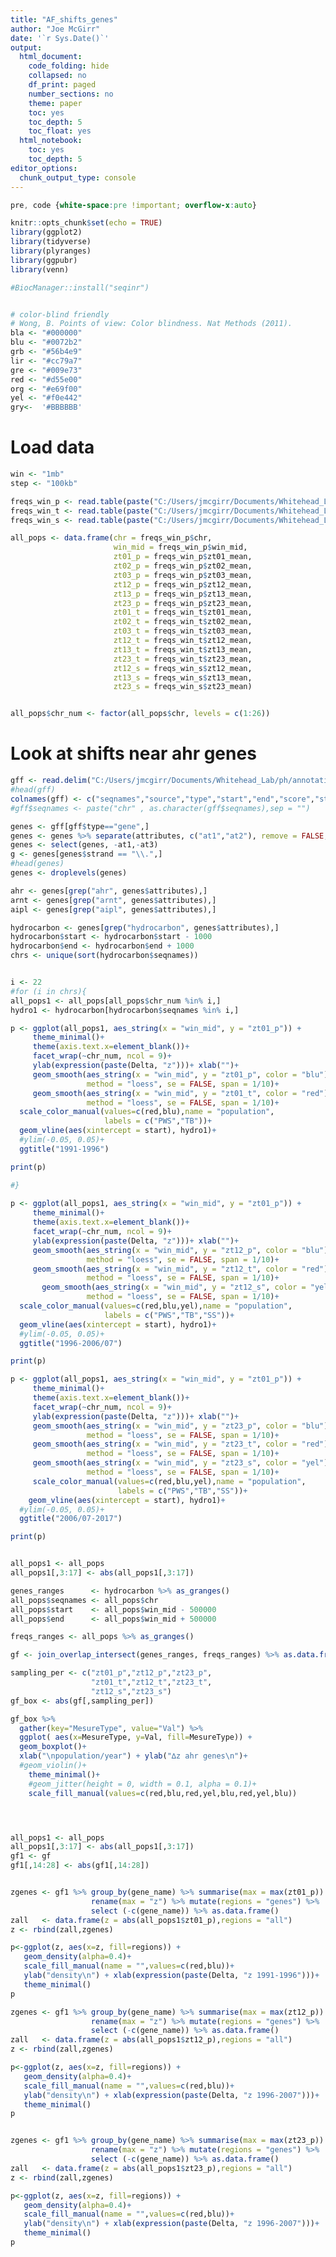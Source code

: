 ```yaml
---
title: "AF_shifts_genes"
author: "Joe McGirr"
date: '`r Sys.Date()`'
output:
  html_document:
    code_folding: hide
    collapsed: no
    df_print: paged
    number_sections: no
    theme: paper
    toc: yes
    toc_depth: 5
    toc_float: yes
  html_notebook:
    toc: yes
    toc_depth: 5
editor_options: 
  chunk_output_type: console
---
```



```css
pre, code {white-space:pre !important; overflow-x:auto}
```


```r
knitr::opts_chunk$set(echo = TRUE)
library(ggplot2)
library(tidyverse)
library(plyranges)
library(ggpubr)
library(venn)

#BiocManager::install("seqinr")


# color-blind friendly 
# Wong, B. Points of view: Color blindness. Nat Methods (2011).
bla <- "#000000"
blu <- "#0072b2"
grb <- "#56b4e9"
lir <- "#cc79a7"
gre <- "#009e73"
red <- "#d55e00"
org <- "#e69f00"
yel <- "#f0e442"
gry<-  '#BBBBBB'

```

# Load data

```r

win <- "1mb"
step <- "100kb"

freqs_win_p <- read.table(paste("C:/Users/jmcgirr/Documents/Whitehead_Lab/ph/freqs/window/PWS_shifts_",win,"_win_",step,"_step.txt",sep = ""))
freqs_win_t <- read.table(paste("C:/Users/jmcgirr/Documents/Whitehead_Lab/ph/freqs/window/TB_shifts_",win,"_win_",step,"_step.txt",sep = ""))
freqs_win_s <- read.table(paste("C:/Users/jmcgirr/Documents/Whitehead_Lab/ph/freqs/window/SS_shifts_",win,"_win_",step,"_step.txt",sep = ""))

all_pops <- data.frame(chr = freqs_win_p$chr,
                       win_mid = freqs_win_p$win_mid,
                       zt01_p = freqs_win_p$zt01_mean,
                       zt02_p = freqs_win_p$zt02_mean,
                       zt03_p = freqs_win_p$zt03_mean,
                       zt12_p = freqs_win_p$zt12_mean,
                       zt13_p = freqs_win_p$zt13_mean,
                       zt23_p = freqs_win_p$zt23_mean,
                       zt01_t = freqs_win_t$zt01_mean,
                       zt02_t = freqs_win_t$zt02_mean,
                       zt03_t = freqs_win_t$zt03_mean,
                       zt12_t = freqs_win_t$zt12_mean,
                       zt13_t = freqs_win_t$zt13_mean,
                       zt23_t = freqs_win_t$zt23_mean,
                       zt12_s = freqs_win_s$zt12_mean,
                       zt13_s = freqs_win_s$zt13_mean,
                       zt23_s = freqs_win_s$zt23_mean)


all_pops$chr_num <- factor(all_pops$chr, levels = c(1:26))

```

# Look at shifts near ahr genes

```r

gff <- read.delim("C:/Users/jmcgirr/Documents/Whitehead_Lab/ph/annotations/Clupea_harengus.Ch_v2.0.2.100.gff3",header = FALSE, sep = "\t",comment.char = '#')
#head(gff)
colnames(gff) <- c("seqnames","source","type","start","end","score","strand","phase","attributes")
#gff$seqnames <- paste("chr" , as.character(gff$seqnames),sep = "")

genes <- gff[gff$type=="gene",]
genes <- genes %>% separate(attributes, c("at1","at2"), remove = FALSE,sep = "Name=") %>% separate(at2, c("gene_name","at3"), extra = "drop",sep = ";")
genes <- select(genes, -at1,-at3)
g <- genes[genes$strand == "\\.",]
#head(genes)
genes <- droplevels(genes)

ahr <- genes[grep("ahr", genes$attributes),]
arnt <- genes[grep("arnt", genes$attributes),]
aipl <- genes[grep("aipl", genes$attributes),]

hydrocarbon <- genes[grep("hydrocarbon", genes$attributes),]
hydrocarbon$start <- hydrocarbon$start - 1000
hydrocarbon$end <- hydrocarbon$end + 1000
chrs <- unique(sort(hydrocarbon$seqnames))


i <- 22
#for (i in chrs){
all_pops1 <- all_pops[all_pops$chr_num %in% i,]
hydro1 <- hydrocarbon[hydrocarbon$seqnames %in% i,]

p <- ggplot(all_pops1, aes_string(x = "win_mid", y = "zt01_p")) + 
     theme_minimal()+
     theme(axis.text.x=element_blank())+
     facet_wrap(~chr_num, ncol = 9)+
     ylab(expression(paste(Delta, "z")))+ xlab("")+ 
     geom_smooth(aes_string(x = "win_mid", y = "zt01_p", color = "blu"),
                 method = "loess", se = FALSE, span = 1/10)+
     geom_smooth(aes_string(x = "win_mid", y = "zt01_t", color = "red"),
                 method = "loess", se = FALSE, span = 1/10)+
  scale_color_manual(values=c(red,blu),name = "population",
                     labels = c("PWS","TB"))+
  geom_vline(aes(xintercept = start), hydro1)+
  #ylim(-0.05, 0.05)+
  ggtitle("1991-1996")

print(p)

#}
  
p <- ggplot(all_pops1, aes_string(x = "win_mid", y = "zt01_p")) + 
     theme_minimal()+
     theme(axis.text.x=element_blank())+
     facet_wrap(~chr_num, ncol = 9)+
     ylab(expression(paste(Delta, "z")))+ xlab("")+ 
     geom_smooth(aes_string(x = "win_mid", y = "zt12_p", color = "blu"),
                 method = "loess", se = FALSE, span = 1/10)+
     geom_smooth(aes_string(x = "win_mid", y = "zt12_t", color = "red"),
                 method = "loess", se = FALSE, span = 1/10)+
       geom_smooth(aes_string(x = "win_mid", y = "zt12_s", color = "yel"),
                 method = "loess", se = FALSE, span = 1/10)+
  scale_color_manual(values=c(red,blu,yel),name = "population",
                     labels = c("PWS","TB","SS"))+
  geom_vline(aes(xintercept = start), hydro1)+
  #ylim(-0.05, 0.05)+
  ggtitle("1996-2006/07")

print(p)

p <- ggplot(all_pops1, aes_string(x = "win_mid", y = "zt01_p")) + 
     theme_minimal()+
     theme(axis.text.x=element_blank())+
     facet_wrap(~chr_num, ncol = 9)+
     ylab(expression(paste(Delta, "z")))+ xlab("")+ 
     geom_smooth(aes_string(x = "win_mid", y = "zt23_p", color = "blu"),
                 method = "loess", se = FALSE, span = 1/10)+
     geom_smooth(aes_string(x = "win_mid", y = "zt23_t", color = "red"),
                 method = "loess", se = FALSE, span = 1/10)+
     geom_smooth(aes_string(x = "win_mid", y = "zt23_s", color = "yel"),
                 method = "loess", se = FALSE, span = 1/10)+
     scale_color_manual(values=c(red,blu,yel),name = "population",
                        labels = c("PWS","TB","SS"))+
    geom_vline(aes(xintercept = start), hydro1)+
  #ylim(-0.05, 0.05)+
  ggtitle("2006/07-2017")

print(p)


all_pops1 <- all_pops
all_pops1[,3:17] <- abs(all_pops1[,3:17])

genes_ranges      <- hydrocarbon %>% as_granges()
all_pops$seqnames <- all_pops$chr
all_pops$start    <- all_pops$win_mid - 500000
all_pops$end      <- all_pops$win_mid + 500000

freqs_ranges <- all_pops %>% as_granges()

gf <- join_overlap_intersect(genes_ranges, freqs_ranges) %>% as.data.frame()

sampling_per <- c("zt01_p","zt12_p","zt23_p",
                  "zt01_t","zt12_t","zt23_t",
                  "zt12_s","zt23_s")
gf_box <- abs(gf[,sampling_per])

gf_box %>% 
  gather(key="MesureType", value="Val") %>%
  ggplot( aes(x=MesureType, y=Val, fill=MesureType)) +
  geom_boxplot()+
  xlab("\npopulation/year") + ylab("∆z ahr genes\n")+
  #geom_violin()+
    theme_minimal()+
    #geom_jitter(height = 0, width = 0.1, alpha = 0.1)+
    scale_fill_manual(values=c(red,blu,red,yel,blu,red,yel,blu))




all_pops1 <- all_pops
all_pops1[,3:17] <- abs(all_pops1[,3:17])
gf1 <- gf
gf1[,14:28] <- abs(gf1[,14:28])


zgenes <- gf1 %>% group_by(gene_name) %>% summarise(max = max(zt01_p)) %>%
                  rename(max = "z") %>% mutate(regions = "genes") %>%
                  select (-c(gene_name)) %>% as.data.frame()
zall   <- data.frame(z = abs(all_pops1$zt01_p),regions = "all")
z <- rbind(zall,zgenes)

p<-ggplot(z, aes(x=z, fill=regions)) +
   geom_density(alpha=0.4)+
   scale_fill_manual(name = "",values=c(red,blu))+
   ylab("density\n") + xlab(expression(paste(Delta, "z 1991-1996")))+
   theme_minimal()
p

zgenes <- gf1 %>% group_by(gene_name) %>% summarise(max = max(zt12_p)) %>%
                  rename(max = "z") %>% mutate(regions = "genes") %>%
                  select (-c(gene_name)) %>% as.data.frame()
zall   <- data.frame(z = abs(all_pops1$zt12_p),regions = "all")
z <- rbind(zall,zgenes)

p<-ggplot(z, aes(x=z, fill=regions)) +
   geom_density(alpha=0.4)+
   scale_fill_manual(name = "",values=c(red,blu))+
   ylab("density\n") + xlab(expression(paste(Delta, "z 1996-2007")))+
   theme_minimal()
p


zgenes <- gf1 %>% group_by(gene_name) %>% summarise(max = max(zt23_p)) %>%
                  rename(max = "z") %>% mutate(regions = "genes") %>%
                  select (-c(gene_name)) %>% as.data.frame()
zall   <- data.frame(z = abs(all_pops1$zt23_p),regions = "all")
z <- rbind(zall,zgenes)

p<-ggplot(z, aes(x=z, fill=regions)) +
   geom_density(alpha=0.4)+
   scale_fill_manual(name = "",values=c(red,blu))+
   ylab("density\n") + xlab(expression(paste(Delta, "z 1996-2007")))+
   theme_minimal()
p


```
